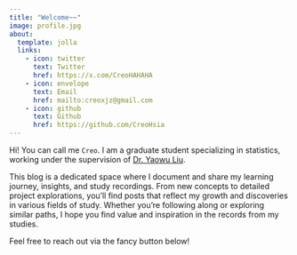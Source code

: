 ```yaml
---
title: "Welcome~~"
image: profile.jpg
about:
  template: jolla
  links:
    - icon: twitter
      text: Twitter
      href: https://x.com/CreoHAHAHA
    - icon: envelope
      text: Email
      href: mailto:creoxjz@gmail.com
    - icon: github
      text: Github
      href: https://github.com/CreoHsia
---
```


Hi! You can call me `Creo`. I am a graduate student specializing in statistics, working under the supervision of [Dr. Yaowu Liu](https://yaowuliu.github.io).

This blog is a dedicated space where I document and share my learning journey, insights, and study recordings. From new concepts to detailed project explorations, you’ll find posts that reflect my growth and discoveries in various fields of study. Whether you’re following along or exploring similar paths, I hope you find value and inspiration in the records from my studies.

Feel free to reach out via the fancy button below!
